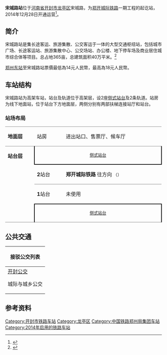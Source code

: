 {{Infobox China railway station 
|车站名称 = 宋城路站
|图片 = 20210220 Songchenglu Railway Station.jpg
|图片介绍 = 宋城路站站房
|车站拼音 = Song Cheng Lu
|英文名称 = Songchenglu Railway Station
|车站代码 = 65761
|电报码 = SFF
|拼音码 = SCL
|车站功能 = 城际客运站
|始建时间 = 
|开通运营 = 2014年12月28日
|车站位置 = {{PRC}}[[河南省|河南省]][[开封市|开封市]][[龙亭区|龙亭区]]宋城路
|坐标 = {{coord|34|47|8.17|N|114|16|43.12|E|display=inline,title}}
|归属 = [[郑州铁路局|郑州铁路局]][[郑州站|郑州直属站]]
|线路 = [[郑开城际铁路|郑开城际铁路]]
|等级 = 四等站
|使用状态 = 运营中
|股道数目 = 2
|正线 = 
|到发线 = 
|月台数目 = 2
|侧式站台 = 2
|岛式站台 = 
|站台面 = 2
|route_map={{宋城路站RDT}}
}}
{{commonscat|Songchenglu Railway Station}}
'''宋城路站'''位于[[河南省|河南省]][[开封市|开封市]][[龙亭区|龙亭区]]宋城路，为[[郑开城际铁路|郑开城际铁路]]一期工程的起讫站，2014年12月28日开通运营<ref>{{cite web |url=http://news.xinhuanet.com/local/2014-12/29/c_127344119.htm |language= |title=郑开城际铁路28日开通 河南正式进入“四铁时代” |publisher=中国青年网 |date=2014年12月29日 |accessdate= |archive-date=2017年2月11日 |archive-url=https://web.archive.org/web/20170211155116/http://news.xinhuanet.com/local/2014-12/29/c_127344119.htm |dead-url=no }}</ref>。

== 简介 ==
宋城路站是集长途客运、旅游集散、公交客运于一体的大型交通枢纽站，包括城市广场、长途客运站、旅游集散中心、公交场站、办公楼、地下停车场及商业居住城市综合体等项目。总占地365亩，总建筑面积40万平米。<ref >{{cite web |url=http://www.city8.com/dixingtu/2290968.html |language= |title=吉炳伟调研郑开城际铁路宋城路站和运粮河站建设时强调 |publisher城市吧= |date=2014年9月9日 |accessdate= |archive-url=https://web.archive.org/web/20160304051019/http://www.city8.com/dixingtu/2290968.html |archive-date=2016年3月4日 |dead-url=yes }}</ref>

[[郑州东站|郑州东站]]至宋城路站票價最低為14元人民幣，最高為18元人民幣。

== 车站结构 ==
宋城路站为高架车站，站台及轨道位于高架层，设2座[[侧式站台|侧式站台]]及2条轨道。站房为线下地面站，位于站台下方地面层，两侧分别有两部扶梯连接站厅和站台。

=== 站场布局 ===
{|border=0 cellspacing=0 cellpadding=3
|style="border-top:solid 1px gray;vertical-align:top;"|'''地面层'''
|style="border-top:solid 1px gray;vertical-align:top;"|站房
|style="border-top:solid 1px gray;vertical-align:top;"|进出站口、售票厅、候车厅
|-
|style="border-top:solid 1px gray;border-bottom:solid 1px gray;width:100px;vertical-align:top;" rowspan=4|'''站台层'''
|style="border-top:solid 1px gray;border-right:solid 2px black;border-left:solid 2px black;border-bottom:solid 2px black;width:100px;text-align:center;" colspan=2|<small>[[侧式站台|侧式站台]]</small>
|-
|style="border-bottom:solid 1px gray;width:100px;"|'''2'''站台
|style="border-bottom:solid 1px gray;width:400px;"|'''郑开城际铁路''' 往{{站|郑州东}}方向 <small>（{{站|运粮河}}）</small>
|-
|'''1'''站台
|未使用
|-
|style="border-top:solid 2px black;border-right:solid 2px black;border-left:solid 2px black;border-bottom:solid 1px gray;text-align:center;" colspan=2|<small>[[侧式站台|侧式站台]]</small>
|}

== 公共交通 ==
{| class="mw-collapsible mw-collapsed wikitable" style="margin: 0 auto; width: auto;" 
! 接驳公交列表
|-
|
;[[开封公交|开封公交]]
{{开封公交路线简单列表|width=98%|header=宋城路站|13|14|28|31|33|43|43|44|48|52|55|57}}

;城际与城乡公交
{{郑州公交路线简单列表|width=98%|header=宋城路站|ZK}}
|}

== 参考资料 ==
{{reflist}}

{{郑开城际铁路}}

{{DEFAULTSORT:Songchenglu Railway Station}}
[[Category:开封市铁路车站|Category:开封市铁路车站]]
[[Category:龙亭区|Category:龙亭区]]
[[Category:中国铁路郑州局集团车站|Category:中国铁路郑州局集团车站]]
[[Category:2014年启用的铁路车站|Category:2014年启用的铁路车站]]